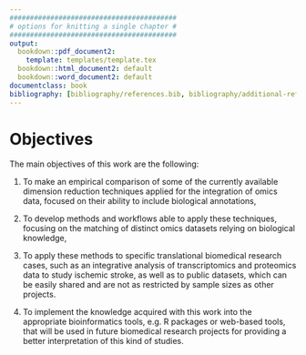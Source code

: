 ```yaml
---
#########################################
# options for knitting a single chapter #
#########################################
output:
  bookdown::pdf_document2:
    template: templates/template.tex
  bookdown::html_document2: default
  bookdown::word_document2: default
documentclass: book
bibliography: [bibliography/references.bib, bibliography/additional-references.bib]
---
```


# Objectives {#objectives}
\chaptermark{Objectives}
<!-- \minitoc <!-- this will include a mini table of contents-->

<!-- LaTeX normally does not indent the first line after a heading - however, it does so after the mini table of contents. You can manually tell it not to with \noindent -->
\noindent The main objectives of this work are the following:

1. To make an empirical comparison of some of the currently available dimension reduction techniques applied for the integration of omics data, focused on their ability to include biological annotations,

2. To develop methods and workflows able to apply these techniques, focusing on the matching of distinct omics datasets relying on biological knowledge,

3. To apply these methods to specific translational biomedical research cases, such as an integrative analysis of transcriptomics and proteomics data to study ischemic stroke, as well as to public datasets, which can be easily shared and are not as restricted by sample sizes as other projects.

4. To implement the knowledge acquired with this work into the appropriate bioinformatics tools, e.g. R packages or web-based tools, that will be used in future biomedical research projects for providing a better interpretation of this kind of studies.

\begin{small}All these objectives are in agreement with the tasks defined within a project partially supported by Grant MTM2015-64465-C2-1-R (MINECO/FEDER) from the Ministerio de Economía y Competitividad (Spain), to which the PhD Thesis proposed here is related.\end{small}


